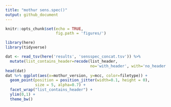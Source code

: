 ```yaml
---
title: "mothur sens.spec()"
output: github_document
---
```


```r
knitr::opts_chunk$set(echo = TRUE,
                      fig.path = 'figures/')
```
```r
library(here)
library(tidyverse)
```

```r
dat <- read_tsv(here('results', 'sensspec_concat.tsv')) %>% 
  mutate(list_contains_header=recode(list_header,
                                     no='with_header', with='no_header'))
head(dat)
dat %>% ggplot(aes(x=mothur_version, y=mcc, color=filetype)) +
  geom_point(position = position_jitter(width=0.1, height = 0),
             size = 5, alpha=0.7) +
  facet_wrap("list_contains_header") +
  ylim(0,1) +
  theme_bw()
```

